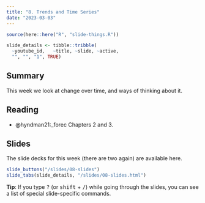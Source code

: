 ```yaml
---
title: "8. Trends and Time Series"
date: "2023-03-03"
---
```


```r
source(here::here("R", "slide-things.R"))

slide_details <- tibble::tribble(
  ~youtube_id,   ~title, ~slide, ~active,
  "", "", "1", TRUE)

```

## Summary

This week we look at change over time, and ways of thinking about it. 

## Reading

- @hyndman21:_forec Chapters 2 and 3. 

## Slides

The slide decks for this week (there are two again) are available here. 

```r
slide_buttons("/slides/08-slides")
slide_tabs(slide_details, "/slides/08-slides.html")
```


:::{.callout-tip}
**Tip**: If you type <kbd>?</kbd> (or <kbd>shift</kbd> + <kbd>/</kbd>) while going through the slides, you can see a list of special slide-specific commands.
:::
